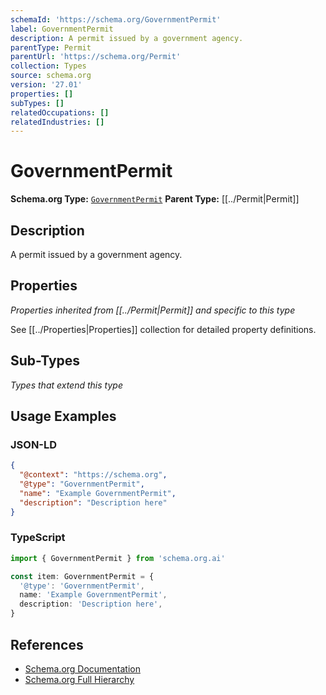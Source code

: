 ```yaml
---
schemaId: 'https://schema.org/GovernmentPermit'
label: GovernmentPermit
description: A permit issued by a government agency.
parentType: Permit
parentUrl: 'https://schema.org/Permit'
collection: Types
source: schema.org
version: '27.01'
properties: []
subTypes: []
relatedOccupations: []
relatedIndustries: []
---
```

# GovernmentPermit

**Schema.org Type:** [`GovernmentPermit`](https://schema.org/GovernmentPermit)
**Parent Type:** [[../Permit|Permit]]

## Description

A permit issued by a government agency.

## Properties

*Properties inherited from [[../Permit|Permit]] and specific to this type*

See [[../Properties|Properties]] collection for detailed property definitions.

## Sub-Types

*Types that extend this type*

## Usage Examples

### JSON-LD

```json
{
  "@context": "https://schema.org",
  "@type": "GovernmentPermit",
  "name": "Example GovernmentPermit",
  "description": "Description here"
}
```

### TypeScript

```typescript
import { GovernmentPermit } from 'schema.org.ai'

const item: GovernmentPermit = {
  '@type': 'GovernmentPermit',
  name: 'Example GovernmentPermit',
  description: 'Description here',
}
```

## References

- [Schema.org Documentation](https://schema.org/GovernmentPermit)
- [Schema.org Full Hierarchy](https://schema.org/docs/full.html)
